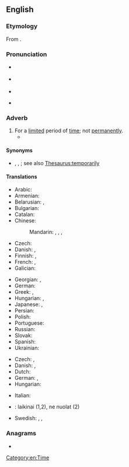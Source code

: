 ==English==

===Etymology===
From {{suffix|en|temporary|ly}}.

===Pronunciation===
* {{a|GA}} {{IPA|en|/ˌtɛmpəˈɹɛɹəli/}}
* {{a|RP}} {{IPA|en|/ˈtɛmp(ə)ɹəɹəli/}}
* {{audio|en|LL-Q1860 (eng)-Vealhurl-temporarily.wav|Audio (RP)}}
* {{a|nonstandard UK|by haplology}} {{IPA|en|/ˈtɛmpɹəli/}}

===Adverb===
{{en-adv|-}}

# For a [[limited]] period of [[time]]; not [[permanently]].
#* {{quote-book|1=en|year=1936|author=Rollo Ahmed|title=The Black Art|publisher=Long|location=London|page=52|passage=Necromancers were thought to have the power of restoring activity to the dead, either '''temporarily''' or permanently[.]}}

====Synonyms====
* {{l|en|ephemerally}}, {{l|en|fleetingly}}, {{l|en|transiently}}; see also [[Thesaurus:temporarily]]

====Translations====
{{trans-top|for a limited period of time}}
* Arabic: {{t|ar|مُؤَقَّتًا}}
* Armenian: {{t+|hy|ժամանակավորապես}}
* Belarusian: {{t|be|тымчасо́ва}}, {{t|be|часо́ва}}
* Bulgarian: {{t+|bg|вре́менно}}
* Catalan: {{t+|ca|temporalment}}
* Chinese:
*: Mandarin: {{t|cmn|[[暫時]][[地]]}}, {{t|cmn|[[暂时]][[地]]|tr=zànshí de}}, {{t|cmn|[[臨時]][[地]]}}, {{t|cmn|[[临时]][[地]]|tr=línshí de}}
* Czech: {{t+|cs|dočasně}}
* Danish: {{t|da|foreløbigt}}, {{t|da|midlertidigt}}
* Finnish: {{t+|fi|väliaikaisesti}}, {{t+|fi|tilapäisesti}}
* French: {{t+|fr|temporairement}}, {{t+|fr|provisoirement}}
* Galician: {{t+|gl|temporalmente}}
{{trans-mid}}
* Georgian: {{t|ka|დროებითად}}, {{t|ka|დროებით}}
* German: {{t+|de|vorübergehend}}
* Greek: {{t+|el|προσωρινά}}, {{t+|el|πρόσκαιρα}}
* Hungarian: {{t|hu|ideiglenesen}}, {{t+|hu|átmenetileg}}
* Japanese: {{t+|ja|暫く|tr=shibaraku}}, {{t+|ja|一時的|alt=一時的に|tr=ichijiteki ni}}
* Persian: {{t+|fa|موقتا|tr=movaqqatan|alt=موقتاً|sc=fa-Arab}}
* Polish: {{t+|pl|tymczasowo}}
* Portuguese: {{t|pt|temporariamente}}
* Russian: {{t+|ru|вре́менно}}
* Slovak: {{t|sk|dočasne}}
* Spanish: {{t+|es|temporalmente}}
* Ukrainian: {{t|uk|тимчасо́во}}
{{trans-bottom}}

{{checktrans-top}}
* Czech: {{t+check|cs|přechodně}}, {{t|cs|provizorně}}
* Danish: {{t-check|da|midlertidigt}}, {{t|da|forbigående}}
* Dutch: {{t+check|nl|tijdelijk}}
* German: {{t+check|de|temporär}}, {{t+|de|zeitweise}}
* Hungarian: {{t-check|hu|nem véglegesen}}
{{trans-mid}}
* Italian: {{t+check|it|temporaneamente}}
* {{ttbc|lt}}: laikinai (1,2), ne nuolat (2)
* Swedish: {{t+check|sv|temporärt}}, {{t+check|sv|tillfälligt}}, {{t+check|sv|för tillfället}}
{{trans-bottom}}

===Anagrams===
* {{anagrams|en|a=aeilmoprrty|polarimetry}}

[[Category:en:Time]]